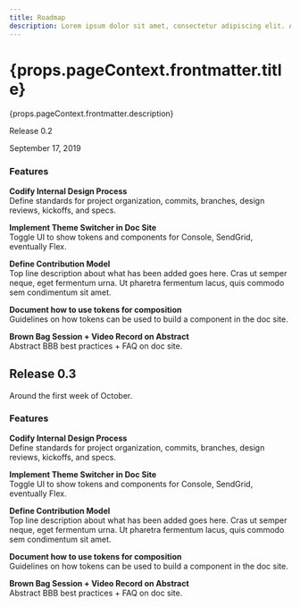 ```yaml
---
title: Roadmap
description: Lorem ipsum dolor sit amet, consectetur adipiscing elit. Aenean mollis eu turpis sed semper. Nulla facilisi. Integer dapibus ullamcorper odio ut vestibulum. Duis sit amet eros placerat, ornare nisl eget, tincidunt est.
---
```



<content>

<h1>{props.pageContext.frontmatter.title}</h1>

<p>{props.pageContext.frontmatter.description}</p>

<Box marginTop={60}>

<AnchoredHeading tag="Current Release">Release 0.2</AnchoredHeading>

September 17, 2019

### Features

**Codify Internal Design Process**<br/>
Define standards for project organization, commits, branches, design reviews, kickoffs, and specs.

**Implement Theme Switcher in Doc Site**<br/>
Toggle UI to show tokens and components for Console, SendGrid, eventually Flex.

**Define Contribution Model**<br/>
Top line description about what has been added goes here. Cras ut semper neque, eget fermentum urna. Ut pharetra fermentum lacus, quis commodo sem condimentum sit amet.

**Document how to use tokens for composition**<br/>
Guidelines on how tokens can be used to build a component in the doc site.

**Brown Bag Session + Video Record on Abstract**<br/>
Abstract BBB best practices + FAQ on doc site.

</Box>
<Box marginTop={60}>

## Release 0.3

Around the first week of October.

### Features

**Codify Internal Design Process**<br/>
Define standards for project organization, commits, branches, design reviews, kickoffs, and specs.

**Implement Theme Switcher in Doc Site**<br/>
Toggle UI to show tokens and components for Console, SendGrid, eventually Flex.

**Define Contribution Model**<br/>
Top line description about what has been added goes here. Cras ut semper neque, eget fermentum urna. Ut pharetra fermentum lacus, quis commodo sem condimentum sit amet.

**Document how to use tokens for composition**<br/>
Guidelines on how tokens can be used to build a component in the doc site.

**Brown Bag Session + Video Record on Abstract**<br/>
Abstract BBB best practices + FAQ on doc site.

</Box>

</content>
